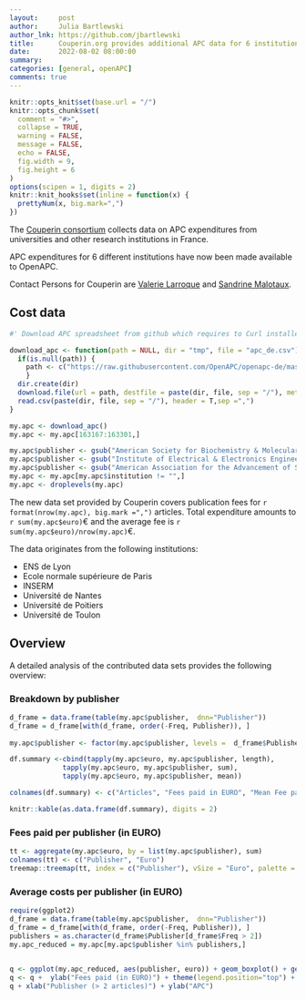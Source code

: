 ```yaml
---
layout:     post
author:     Julia Bartlewski
author_lnk: https://github.com/jbartlewski
title:      Couperin.org provides additional APC data for 6 institutions
date:       2022-08-02 08:00:00
summary:    
categories: [general, openAPC]
comments: true
---
```



```r
knitr::opts_knit$set(base.url = "/")
knitr::opts_chunk$set(
  comment = "#>",
  collapse = TRUE,
  warning = FALSE, 
  message = FALSE,
  echo = FALSE,
  fig.width = 9,
  fig.height = 6
)
options(scipen = 1, digits = 2)
knitr::knit_hooks$set(inline = function(x) {
  prettyNum(x, big.mark=",")
})
```

The [Couperin consortium](https://couperin.org) collects data on APC expenditures from universities and other research institutions in France. 

APC expenditures for 6 different institutions have now been made available to OpenAPC.

Contact Persons for Couperin are [Valerie Larroque](mailto:valerie.larroque@couperin.org) and [Sandrine Malotaux](mailto:sandrine.malotaux@inp-toulouse.fr).

## Cost data

```r
#' Download APC spreadsheet from github which requires to Curl installed

download_apc <- function(path = NULL, dir = "tmp", file = "apc_de.csv"){
  if(is.null(path)) {
    path <- c("https://raw.githubusercontent.com/OpenAPC/openapc-de/master/data/apc_de.csv")
    } 
  dir.create(dir) 
  download.file(url = path, destfile = paste(dir, file, sep = "/"), method = "curl")
  read.csv(paste(dir, file, sep = "/"), header = T,sep =",")
}

my.apc <- download_apc()
my.apc <- my.apc[163167:163301,]

my.apc$publisher <- gsub("American Society for Biochemistry & Molecular Biology \\(ASBMB\\)", "ASBMB", my.apc$publisher)
my.apc$publisher <- gsub("Institute of Electrical & Electronics Engineers \\(IEEE\\)", "IEEE", my.apc$publisher)
my.apc$publisher <- gsub("American Association for the Advancement of Science \\(AAAS\\)", "AAAS", my.apc$publisher)
my.apc <- my.apc[my.apc$institution != "",]
my.apc <- droplevels(my.apc)

```

The new data set provided by Couperin covers publication fees for `r format(nrow(my.apc), big.mark =",")` articles. Total expenditure amounts to `r sum(my.apc$euro)`€ and the average fee is `r sum(my.apc$euro)/nrow(my.apc)`€.

The data originates from the following institutions:

- ENS de Lyon
- Ecole normale supérieure de Paris
- INSERM
- Université de Nantes
- Université de Poitiers
- Université de Toulon



## Overview

A detailed analysis of the contributed data sets provides the following overview:

### Breakdown by publisher

```r
d_frame = data.frame(table(my.apc$publisher,  dnn="Publisher"))                 
d_frame = d_frame[with(d_frame, order(-Freq, Publisher)), ]                                           
                                    
my.apc$publisher <- factor(my.apc$publisher, levels =  d_frame$Publisher)

df.summary <-cbind(tapply(my.apc$euro, my.apc$publisher, length),
             tapply(my.apc$euro, my.apc$publisher, sum),
             tapply(my.apc$euro, my.apc$publisher, mean))

colnames(df.summary) <- c("Articles", "Fees paid in EURO", "Mean Fee paid")

knitr::kable(as.data.frame(df.summary), digits = 2)
```

### Fees paid per publisher (in EURO)

```r
tt <- aggregate(my.apc$euro, by = list(my.apc$publisher), sum)
colnames(tt) <- c("Publisher", "Euro")
treemap::treemap(tt, index = c("Publisher"), vSize = "Euro", palette = "Paired")
```

###  Average costs per publisher (in EURO)

```r
require(ggplot2)
d_frame = data.frame(table(my.apc$publisher,  dnn="Publisher"))                 
d_frame = d_frame[with(d_frame, order(-Freq, Publisher)), ]
publishers = as.character(d_frame$Publisher[d_frame$Freq > 2])
my.apc_reduced = my.apc[my.apc$publisher %in% publishers,]

  
q <- ggplot(my.apc_reduced, aes(publisher, euro)) + geom_boxplot() + geom_point()
q <- q +  ylab("Fees paid (in EURO)") + theme(legend.position="top") + theme_bw(base_size = 18) + coord_flip()
q + xlab("Publisher (> 2 articles)") + ylab("APC")
```
